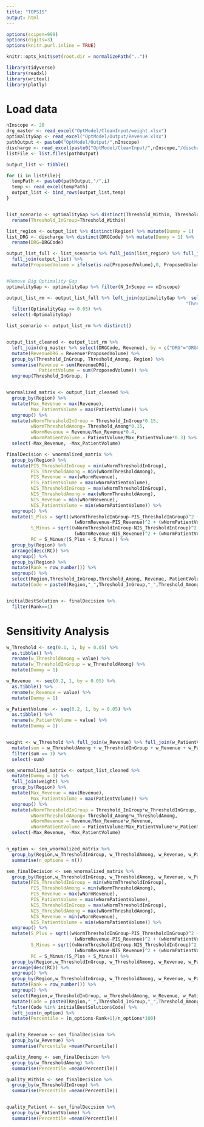 ```yaml
---
title: "TOPSIS"
output: html
---
```


```r
options(scipen=999)
options(digits=3)
options(knitr.purl.inline = TRUE)

knitr::opts_knit$set(root.dir = normalizePath(".."))
```


```r
library(tidyverse)
library(readxl)
library(writexl)
library(plotly)
```

# Load data
```r
nInscope <- 20
drg_master <- read_excel("OptModel/CleanInput/weight.xlsx")
optimalityGap <- read_excel("OptModel/Output/Revenue.xlsx")
pathOutput <- paste0("OptModel/Output/",nInscope)
discharge <- read_excel(paste0("OptModel/CleanInput/",nInscope,"/discharge_",nInscope,".xlsx"))
listFile <- list.files(pathOutput)

output_list <- tibble()

for (i in listFile){
  tempPath <- paste0(pathOutput,"/",i)
  temp <- read_excel(tempPath)
  output_list <- bind_rows(output_list,temp)
}


list_scenario <- optimalityGap %>% distinct(Threshold_Within, Threshold_Among) %>% mutate(Dummy = 1) %>% 
  rename(Threshold_InGroup=Threshold_Within)

list_region <- output_list %>% distinct(Region) %>% mutate(Dummy = 1)
list_DRG <- discharge %>% distinct(DRGCode) %>% mutate(Dummy = 1) %>% 
  rename(DRG=DRGCode)

output_list_full <- list_scenario %>% full_join(list_region) %>% full_join(list_DRG) %>% 
  full_join(output_list) %>% 
  mutate(ProposedVolume = ifelse(is.na(ProposedVolume),0, ProposedVolume))


#Remove Big Optimality Gap 
optimalityGap <- optimalityGap %>% filter(N_InScope == nInscope)

output_list_rm <- output_list_full %>% left_join(optimalityGap %>%  select(Threshold_Within, Threshold_Among, OptimalityGap), by = c("Threshold_InGroup"="Threshold_Within",
                                                                  "Threshold_Among"="Threshold_Among")) %>% 
  filter(OptimalityGap <= 0.05) %>% 
  select(-OptimalityGap)
```

```r
list_scenario <- output_list_rm %>% distinct()


output_list_cleaned <- output_list_rm %>% 
  left_join(drg_master %>% select(DRGCode, Revenue), by = c("DRG"="DRGCode")) %>% 
  mutate(RevenueDRG = Revenue*ProposedVolume) %>% 
  group_by(Threshold_InGroup, Threshold_Among, Region) %>% 
  summarise(Revenue = sum(RevenueDRG),
            PatientVolume = sum(ProposedVolume)) %>% 
  ungroup(Threshold_InGroup, ) 


wnormalized_matrix <- output_list_cleaned %>% 
  group_by(Region) %>% 
  mutate(Max_Revenue = max(Revenue),
         Max_PatientVolume = max(PatientVolume)) %>% 
  ungroup() %>% 
  mutate(wNormThresholdInGroup = Threshold_InGroup*0.15,
         wNormThresholdAmong= Threshold_Among*0.15,
         wNormRevenue = Revenue/Max_Revenue*0.4,
         wNormPatientVolume = PatientVolume/Max_PatientVolume*0.3) %>% 
  select(-Max_Revenue, -Max_PatientVolume)

finalDecision <- wnormalized_matrix %>% 
  group_by(Region) %>% 
  mutate(PIS_ThresholdInGroup = min(wNormThresholdInGroup),
         PIS_ThresholdAmong = min(wNormThresholdAmong),
         PIS_Revenue = max(wNormRevenue),
         PIS_PatientVolume = max(wNormPatientVolume),
         NIS_ThresholdInGroup = max(wNormThresholdInGroup),
         NIS_ThresholdAmong = max(wNormThresholdAmong),
         NIS_Revenue = min(wNormRevenue),
         NIS_PatientVolume = min(wNormPatientVolume)) %>% 
  ungroup() %>% 
  mutate(S_Plus = sqrt((wNormThresholdInGroup-PIS_ThresholdInGroup)^2 + (wNormThresholdAmong-PIS_ThresholdAmong)^2 +
                         (wNormRevenue-PIS_Revenue)^2 + (wNormPatientVolume-PIS_PatientVolume)^2),
         S_Minus = sqrt((wNormThresholdInGroup-NIS_ThresholdInGroup)^2 + (wNormThresholdAmong-NIS_ThresholdAmong)^2 +
                         (wNormRevenue-NIS_Revenue)^2 + (wNormPatientVolume-NIS_PatientVolume)^2),
         RC = S_Minus/(S_Plus + S_Minus)) %>% 
  group_by(Region) %>% 
  arrange(desc(RC)) %>% 
  ungroup() %>% 
  group_by(Region) %>% 
  mutate(Rank = row_number()) %>% 
  ungroup() %>% 
  select(Region,Threshold_InGroup,Threshold_Among, Revenue, PatientVolume, RC, Rank) %>% 
  mutate(Code = paste0(Region,"_",Threshold_InGroup,"_",Threshold_Among))


initialBestSolution <- finalDecision %>% 
  filter(Rank==1)
```


# Sensitivity Analysis
```r


w_Threshold <- seq(0.1, 1, by = 0.05) %>% 
  as.tibble() %>% 
  rename(w_ThresholdAmong = value) %>% 
  mutate(w_ThresholdInGroup = w_ThresholdAmong) %>% 
  mutate(Dummy = 1)

w_Revenue  <- seq(0.2, 1, by = 0.05) %>% 
  as.tibble() %>% 
  rename(w_Revenue = value) %>% 
  mutate(Dummy = 1)

w_PatientVolume  <- seq(0.2, 1, by = 0.05) %>% 
  as.tibble() %>% 
  rename(w_PatientVolume = value) %>% 
  mutate(Dummy = 1)


weight <- w_Threshold %>% full_join(w_Revenue) %>% full_join(w_PatientVolume) %>% 
  mutate(sum = w_ThresholdAmong + w_ThresholdInGroup + w_Revenue + w_PatientVolume) %>% 
  filter(sum == 1) %>% 
  select(-sum)

sen_wnormalized_matrix <- output_list_cleaned %>% 
  mutate(Dummy = 1) %>% 
  full_join(weight) %>% 
  group_by(Region) %>% 
  mutate(Max_Revenue = max(Revenue),
         Max_PatientVolume = max(PatientVolume)) %>% 
  ungroup() %>% 
  mutate(wNormThresholdInGroup = Threshold_InGroup*w_ThresholdInGroup,
         wNormThresholdAmong= Threshold_Among*w_ThresholdAmong,
         wNormRevenue = Revenue/Max_Revenue*w_Revenue,
         wNormPatientVolume = PatientVolume/Max_PatientVolume*w_PatientVolume) %>% 
  select(-Max_Revenue, -Max_PatientVolume)


n_option <- sen_wnormalized_matrix %>% 
  group_by(Region,w_ThresholdInGroup, w_ThresholdAmong, w_Revenue, w_PatientVolume) %>% 
  summarise(n_options = n())

sen_finalDecision <- sen_wnormalized_matrix %>% 
  group_by(Region,w_ThresholdInGroup, w_ThresholdAmong, w_Revenue, w_PatientVolume) %>% 
  mutate(PIS_ThresholdInGroup = min(wNormThresholdInGroup),
         PIS_ThresholdAmong = min(wNormThresholdAmong),
         PIS_Revenue = max(wNormRevenue),
         PIS_PatientVolume = max(wNormPatientVolume),
         NIS_ThresholdInGroup = max(wNormThresholdInGroup),
         NIS_ThresholdAmong = max(wNormThresholdAmong),
         NIS_Revenue = min(wNormRevenue),
         NIS_PatientVolume = min(wNormPatientVolume)) %>% 
  ungroup() %>% 
  mutate(S_Plus = sqrt((wNormThresholdInGroup-PIS_ThresholdInGroup)^2 + (wNormThresholdAmong-PIS_ThresholdAmong)^2 +
                         (wNormRevenue-PIS_Revenue)^2 + (wNormPatientVolume-PIS_PatientVolume)^2),
         S_Minus = sqrt((wNormThresholdInGroup-NIS_ThresholdInGroup)^2 + (wNormThresholdAmong-NIS_ThresholdAmong)^2 +
                         (wNormRevenue-NIS_Revenue)^2 + (wNormPatientVolume-NIS_PatientVolume)^2),
         RC = S_Minus/(S_Plus + S_Minus)) %>% 
  group_by(Region,w_ThresholdInGroup, w_ThresholdAmong, w_Revenue, w_PatientVolume) %>% 
  arrange(desc(RC)) %>% 
  ungroup() %>% 
  group_by(Region,w_ThresholdInGroup, w_ThresholdAmong, w_Revenue, w_PatientVolume) %>% 
  mutate(Rank = row_number()) %>% 
  ungroup() %>% 
  select(Region,w_ThresholdInGroup, w_ThresholdAmong, w_Revenue, w_PatientVolume, Threshold_InGroup,Threshold_Among, Revenue, PatientVolume, RC, Rank) %>% 
  mutate(Code = paste0(Region,"_",Threshold_InGroup,"_",Threshold_Among)) %>% 
  filter(Code %in% initialBestSolution$Code) %>% 
  left_join(n_option) %>% 
  mutate(Percentile = (n_options-Rank+1)/n_options*100)


quality_Revenue <- sen_finalDecision %>% 
  group_by(w_Revenue) %>% 
  summarise(Percentile =mean(Percentile))

quality_Among <- sen_finalDecision %>% 
  group_by(w_ThresholdAmong) %>% 
  summarise(Percentile =mean(Percentile))

quality_Within <- sen_finalDecision %>% 
  group_by(w_ThresholdInGroup) %>% 
  summarise(Percentile =mean(Percentile))


quality_Patient <- sen_finalDecision %>% 
  group_by(w_PatientVolume) %>% 
  summarise(Percentile =mean(Percentile))



```